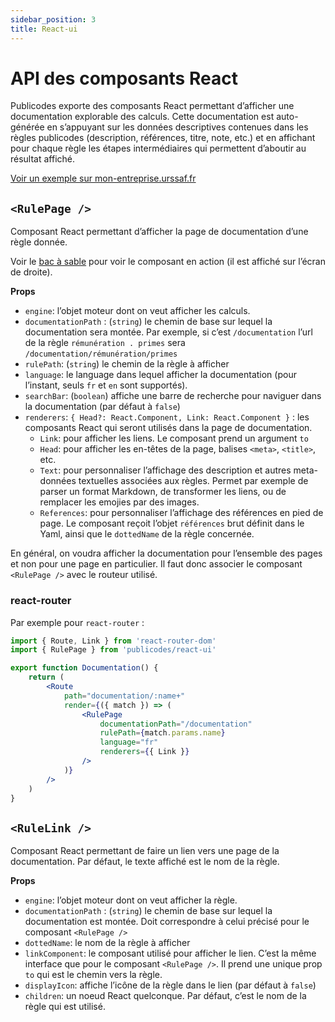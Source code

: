 ```yaml
---
sidebar_position: 3
title: React-ui
---
```


# API des composants React

Publicodes exporte des composants React permettant d’afficher une documentation
explorable des calculs. Cette documentation est auto-générée en s’appuyant sur
les données descriptives contenues dans les règles publicodes (description,
références, titre, note, etc.) et en affichant pour chaque règle les étapes
intermédiaires qui permettent d’aboutir au résultat affiché.

[Voir un exemple sur mon-entreprise.urssaf.fr](https://mon-entreprise.urssaf.fr/documentation/imp%C3%B4t/foyer-fiscal/imp%C3%B4t-sur-le-revenu/imp%C3%B4t-brut-par-part)

## `<RulePage />`

Composant React permettant d’afficher la page de documentation d’une règle
donnée.

Voir le [bac à sable](https://publi.codes/studio) pour voir le composant en
action (il est affiché sur l’écran de droite).

**Props**

- `engine`: l’objet moteur dont on veut afficher les calculs.
- `documentationPath` : (`string`) le chemin de base sur lequel la documentation sera
  montée. Par exemple, si c’est `/documentation` l’url de la règle `rémunération . primes` sera `/documentation/rémunération/primes`
- `rulePath`: (`string`) le chemin de la règle à afficher
- `language`: le language dans lequel afficher la documentation (pour l’instant,
  seuls `fr` et `en` sont supportés).
- `searchBar`: (`boolean`) affiche une barre de recherche pour naviguer dans la
  documentation (par défaut à `false`)
- `renderers`: `{ Head?: React.Component, Link: React.Component }` :
  les composants React qui seront utilisés dans la page de documentation.
  - `Link`: pour afficher les liens. Le composant prend un argument `to`
  - `Head`: pour afficher les en-têtes de la page, balises `<meta>`, `<title>`, etc.
  - `Text`: pour personnaliser l’affichage des description et autres meta-données textuelles associées aux règles. Permet par exemple de parser un format Markdown, de transformer les liens, ou de remplacer les emojies par des images.
  - `References`: pour personnaliser l’affichage des références en pied de page. Le composant reçoit l’objet `références` brut définit dans le Yaml, ainsi que le `dottedName` de la règle concernée.

En général, on voudra afficher la documentation pour l’ensemble des pages et non
pour une page en particulier. Il faut donc associer le composant `<RulePage />`
avec le routeur utilisé.

### react-router

Par exemple pour `react-router` :

```jsx
import { Route, Link } from 'react-router-dom'
import { RulePage } from 'publicodes/react-ui'

export function Documentation() {
	return (
		<Route
			path="documentation/:name+"
			render={({ match }) => (
				<RulePage
					documentationPath="/documentation"
					rulePath={match.params.name}
					language="fr"
					renderers={{ Link }}
				/>
			)}
		/>
	)
}
```

## `<RuleLink />`

Composant React permettant de faire un lien vers une page de la documentation.
Par défaut, le texte affiché est le nom de la règle.

**Props**

- `engine`: l’objet moteur dont on veut afficher la règle.
- `documentationPath` : (`string`) le chemin de base sur lequel la documentation est
  montée. Doit correspondre à celui précisé pour le composant `<RulePage />`
- `dottedName`: le nom de la règle à afficher
- `linkComponent`: le composant utilisé pour afficher le lien. C’est la même
  interface que pour le composant `<RulePage />`. Il prend une unique prop `to`
  qui est le chemin vers la règle.
- `displayIcon`: affiche l’icône de la règle dans le lien (par défaut à `false`)
- `children`: un noeud React quelconque. Par défaut, c’est le nom de la règle
  qui est utilisé.
